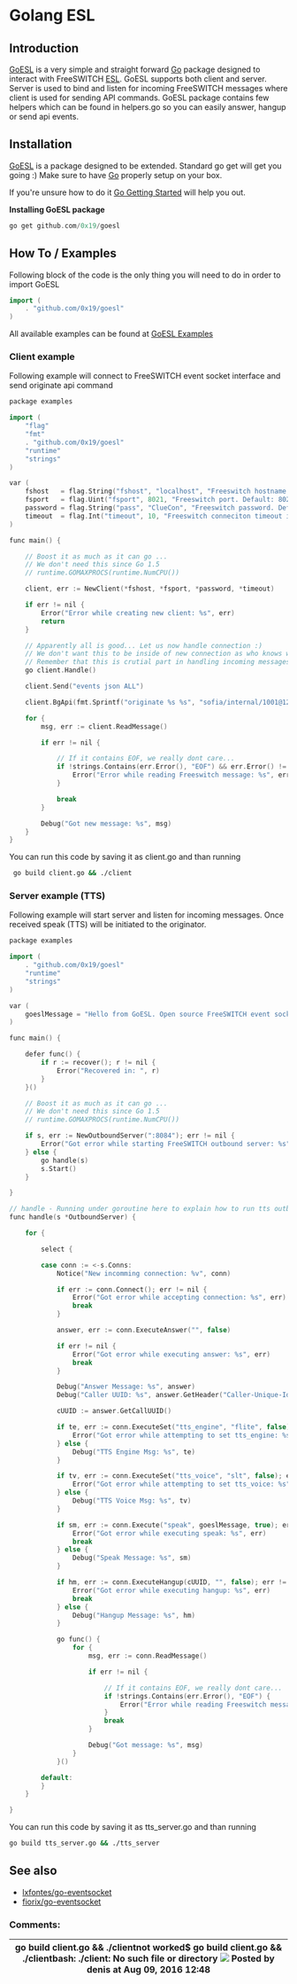 

# Golang ESL

 

## Introduction

[GoESL](https://github.com/0x19/goesl) is a very simple and straight forward [Go](http://golang.org/) package designed to interact with FreeSWITCH [ESL](Event-Socket-Library/index.mdx). GoESL supports both client and server. Server is used to bind and listen for incoming FreeSWITCH messages where client is used for sending API commands. GoESL package contains few helpers which can be found in helpers.go so you can easily answer, hangup or send api events.

## Installation

[GoESL](https://github.com/0x19/goesl) is a package designed to be extended. Standard go get will get you going :) Make sure to have [Go](http://golang.org/) properly setup on your box.

If you're unsure how to do it [Go Getting Started](http://golang.org/doc/install) will help you out.

**Installing GoESL package**

```cpp
go get github.com/0x19/goesl
```

## How To / Examples

Following block of the code is the only thing you will need to do in order to import GoESL

  
```cpp
import (
    . "github.com/0x19/goesl"
)
```

  
All available examples can be found at [GoESL Examples](https://github.com/0x19/goesl/tree/master/examples)

### Client example

Following example will connect to FreeSWITCH event socket interface and send originate api command  

```cpp
package examples

import (
    "flag"
    "fmt"
    . "github.com/0x19/goesl"
    "runtime"
    "strings"
)

var (
    fshost   = flag.String("fshost", "localhost", "Freeswitch hostname. Default: localhost")
    fsport   = flag.Uint("fsport", 8021, "Freeswitch port. Default: 8021")
    password = flag.String("pass", "ClueCon", "Freeswitch password. Default: ClueCon")
    timeout  = flag.Int("timeout", 10, "Freeswitch conneciton timeout in seconds. Default: 10")
)

func main() {

    // Boost it as much as it can go ...
	// We don't need this since Go 1.5
    // runtime.GOMAXPROCS(runtime.NumCPU())

    client, err := NewClient(*fshost, *fsport, *password, *timeout)

    if err != nil {
        Error("Error while creating new client: %s", err)
        return
    }

    // Apparently all is good... Let us now handle connection :)
    // We don't want this to be inside of new connection as who knows where it my lead us.
    // Remember that this is crutial part in handling incoming messages. This is a must!
    go client.Handle()

    client.Send("events json ALL")

    client.BgApi(fmt.Sprintf("originate %s %s", "sofia/internal/1001@127.0.0.1", "&socket(192.168.1.2:8084 async full)"))

    for {
        msg, err := client.ReadMessage()

        if err != nil {

            // If it contains EOF, we really dont care...
            if !strings.Contains(err.Error(), "EOF") && err.Error() != "unexpected end of JSON input" {
                Error("Error while reading Freeswitch message: %s", err)
            }

            break
        }

        Debug("Got new message: %s", msg)
    }
}
```

  
You can run this code by saving it as client.go and than running

  
```bash
 go build client.go && ./client
```

  
### Server example (TTS)

Following example will start server and listen for incoming messages. Once received speak (TTS) will be initiated to the originator.

```cpp
package examples

import (
    . "github.com/0x19/goesl"
    "runtime"
    "strings"
)

var (
    goeslMessage = "Hello from GoESL. Open source FreeSWITCH event socket wrapper written in Go!"
)

func main() {

    defer func() {
        if r := recover(); r != nil {
            Error("Recovered in: ", r)
        }
    }()

    // Boost it as much as it can go ...
    // We don't need this since Go 1.5
    // runtime.GOMAXPROCS(runtime.NumCPU())

    if s, err := NewOutboundServer(":8084"); err != nil {
        Error("Got error while starting FreeSWITCH outbound server: %s", err)
    } else {
        go handle(s)
        s.Start()
    }

}

// handle - Running under goroutine here to explain how to run tts outbound server
func handle(s *OutboundServer) {

    for {

        select {

        case conn := <-s.Conns:
            Notice("New incomming connection: %v", conn)

            if err := conn.Connect(); err != nil {
                Error("Got error while accepting connection: %s", err)
                break
            }

            answer, err := conn.ExecuteAnswer("", false)

            if err != nil {
                Error("Got error while executing answer: %s", err)
                break
            }

            Debug("Answer Message: %s", answer)
            Debug("Caller UUID: %s", answer.GetHeader("Caller-Unique-Id"))

            cUUID := answer.GetCallUUID()

            if te, err := conn.ExecuteSet("tts_engine", "flite", false); err != nil {
                Error("Got error while attempting to set tts_engine: %s", err)
            } else {
                Debug("TTS Engine Msg: %s", te)
            }

            if tv, err := conn.ExecuteSet("tts_voice", "slt", false); err != nil {
                Error("Got error while attempting to set tts_voice: %s", err)
            } else {
                Debug("TTS Voice Msg: %s", tv)
            }

            if sm, err := conn.Execute("speak", goeslMessage, true); err != nil {
                Error("Got error while executing speak: %s", err)
                break
            } else {
                Debug("Speak Message: %s", sm)
            }

            if hm, err := conn.ExecuteHangup(cUUID, "", false); err != nil {
                Error("Got error while executing hangup: %s", err)
                break
            } else {
                Debug("Hangup Message: %s", hm)
            }

            go func() {
                for {
                    msg, err := conn.ReadMessage()

                    if err != nil {

                        // If it contains EOF, we really dont care...
                        if !strings.Contains(err.Error(), "EOF") {
                            Error("Error while reading Freeswitch message: %s", err)
                        }
                        break
                    }

                    Debug("Got message: %s", msg)
                }
            }()

        default:
        }
    }

}
```

  
You can run this code by saving it as tts\_server.go and than running  
  
```bash
go build tts_server.go && ./tts_server
```

## See also

* [lxfontes/go-eventsocket](https://github.com/lxfontes/go-eventsocket)
* [fiorix/go-eventsocket](https://github.com/fiorix/go-eventsocket)
  
  
### Comments:

| go build client.go && ./clientnot worked$ go build client.go && ./clientbash: ./client: No such file or directory ![](/images/icons/contenttypes/comment_16.png) Posted by denis at Aug 09, 2016 12:48 |
| ----------------------------------------------------------------------------------------------------------------------------------------------------------------------------------------------------- |


